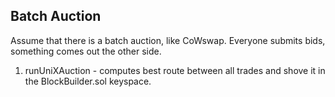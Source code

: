 
## Batch Auction

Assume that there is a batch auction, like CoWswap. Everyone submits bids, something comes out the other side.

1. runUniXAuction - computes best route between all trades and shove it in the BlockBuilder.sol keyspace.